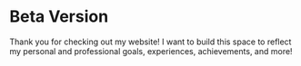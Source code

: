 # Beta Version

Thank you for checking out my website! I want to build this space to reflect my personal and professional goals, experiences, achievements, and more!